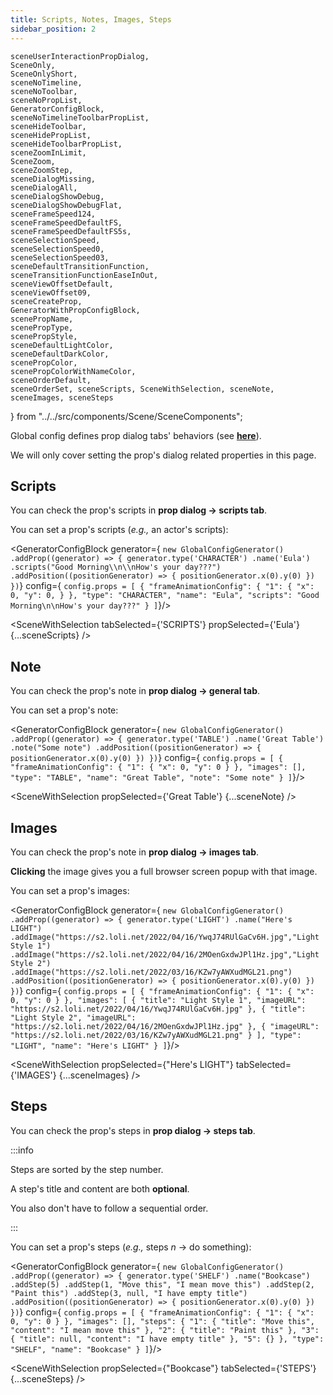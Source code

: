 ```yaml
---
title: Scripts, Notes, Images, Steps
sidebar_position: 2
---
```


    sceneUserInteractionPropDialog,
    SceneOnly,
    SceneOnlyShort,
    sceneNoTimeline,
    sceneNoToolbar,
    sceneNoPropList,
    GeneratorConfigBlock,
    sceneNoTimelineToolbarPropList,
    sceneHideToolbar,
    sceneHidePropList,
    sceneHideToolbarPropList,
    sceneZoomInLimit,
    SceneZoom,
    sceneZoomStep,
    sceneDialogMissing,
    sceneDialogAll,
    sceneDialogShowDebug,
    sceneDialogShowDebugFlat,
    sceneFrameSpeed124,
    sceneFrameSpeedDefaultFS,
    sceneFrameSpeedDefaultFS5s,
    sceneSelectionSpeed,
    sceneSelectionSpeed0,
    sceneSelectionSpeed03,
    sceneDefaultTransitionFunction,
    sceneTransitionFunctionEaseInOut,
    sceneViewOffsetDefault,
    sceneViewOffset09,
    sceneCreateProp,
    GeneratorWithPropConfigBlock,
    scenePropName,
    scenePropType,
    scenePropStyle,
    sceneDefaultLightColor,
    sceneDefaultDarkColor,
    scenePropColor,
    scenePropColorWithNameColor,
    sceneOrderDefault,
    sceneOrderSet, sceneScripts, SceneWithSelection, sceneNote, sceneImages, sceneSteps
} from "../../src/components/Scene/SceneComponents";

Global config defines prop dialog tabs' behaviors (see **[here](../global-config/prop-dialog-tabs)**).

We will only cover setting the prop's dialog related properties in this page.

## Scripts

You can check the prop's scripts in **prop dialog -> scripts tab**.

You can set a prop's scripts (*e.g.,* an actor's scripts):

<GeneratorConfigBlock
    generator={
        `new GlobalConfigGenerator()
    .addProp((generator) => {
            generator.type('CHARACTER')
                .name('Eula')
                .scripts("Good Morning\\n\\nHow's your day???")
                .addPosition((positionGenerator) => {
                    positionGenerator.x(0).y(0)
            })
    })`}
    config={
        `config.props = [
      {
        "frameAnimationConfig": {
          "1": {
            "x": 0,
            "y": 0,
          }
        },
        "type": "CHARACTER",
        "name": "Eula",
        "scripts": "Good Morning\n\nHow's your day???"
      }
    ]`}/>

<SceneWithSelection tabSelected={'SCRIPTS'}
                    propSelected={'Eula'}
                    {...sceneScripts} />


## Note

You can check the prop's note in **prop dialog -> general tab**.

You can set a prop's note:

<GeneratorConfigBlock
    generator={
        `new GlobalConfigGenerator()
    .addProp((generator) => {
            generator.type('TABLE')
                .name('Great Table')
                .note("Some note")
                .addPosition((positionGenerator) => {
                    positionGenerator.x(0).y(0)
            })
    })`}
    config={
        `config.props = [
      {
        "frameAnimationConfig": {
          "1": {
            "x": 0,
            "y": 0
          }
        },
        "images": [],
        "type": "TABLE",
        "name": "Great Table",
        "note": "Some note"
      }
    ]`}/>

<SceneWithSelection propSelected={'Great Table'}
                    {...sceneNote} />


## Images

You can check the prop's note in **prop dialog -> images tab**.

**Clicking** the image gives you a full browser screen popup with that image.

You can set a prop's images:

<GeneratorConfigBlock
    generator={
        `new GlobalConfigGenerator()
    .addProp((generator) => {
        generator.type('LIGHT')
            .name("Here's LIGHT")
            .addImage("https://s2.loli.net/2022/04/16/YwqJ74RUlGaCv6H.jpg","Light Style 1")
            .addImage("https://s2.loli.net/2022/04/16/2MOenGxdwJPl1Hz.jpg","Light Style 2")
            .addImage("https://s2.loli.net/2022/03/16/KZw7yAWXudMGL21.png")
            .addPosition((positionGenerator) => {
                positionGenerator.x(0).y(0)
            })
    })`}
    config={
        `config.props = [
      {
        "frameAnimationConfig": {
          "1": {
            "x": 0,
            "y": 0
          }
        },
        "images": [
          {
            "title": "Light Style 1",
            "imageURL": "https://s2.loli.net/2022/04/16/YwqJ74RUlGaCv6H.jpg"
          },
          {
            "title": "Light Style 2",
            "imageURL": "https://s2.loli.net/2022/04/16/2MOenGxdwJPl1Hz.jpg"
          },
          {
            "imageURL": "https://s2.loli.net/2022/03/16/KZw7yAWXudMGL21.png"
          }
        ],
        "type": "LIGHT",
        "name": "Here's LIGHT"
      }
    ]`}/>

<SceneWithSelection propSelected={"Here's LIGHT"}
                    tabSelected={'IMAGES'}
                    {...sceneImages} />


## Steps

You can check the prop's steps in **prop dialog -> steps tab**.

:::info

Steps are sorted by the step number.

A step's title and content are both **optional**.

You also don't have to follow a sequential order.

:::

You can set a prop's steps (*e.g.,* steps *n* -> do something):

<GeneratorConfigBlock
    generator={
        `new GlobalConfigGenerator()
    .addProp((generator) => {
        generator.type('SHELF')
            .name("Bookcase")
            .addStep(5)
            .addStep(1, "Move this", "I mean move this")
            .addStep(2, "Paint this")
            .addStep(3, null, "I have empty title")
            .addPosition((positionGenerator) => {
            positionGenerator.x(0).y(0)
        })
    })`}
    config={
        `config.props = [
      {
        "frameAnimationConfig": {
          "1": {
            "x": 0,
            "y": 0
          }
        },
        "images": [],
        "steps": {
          "1": {
            "title": "Move this",
            "content": "I mean move this"
          },
          "2": {
            "title": "Paint this"
          },
          "3": {
            "title": null,
            "content": "I have empty title"
          },
          "5": {}
        },
        "type": "SHELF",
        "name": "Bookcase"
      }
    ]`}/>

<SceneWithSelection propSelected={"Bookcase"}
                    tabSelected={'STEPS'}
                    {...sceneSteps} />